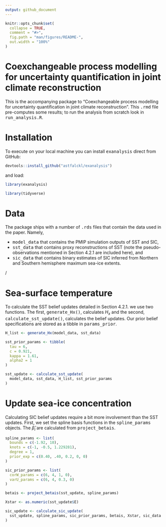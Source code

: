 ```yaml
---
output: github_document
---
```


```r
knitr::opts_chunk$set(
  collapse = TRUE,
  comment = "#>",
  fig.path = "man/figures/README-",
  out.width = "100%"
)
```

# Coexchangeable process modelling for uncertainty quantification in joint climate reconstruction

This is the accompanying package to "Coexchangeable process modelling for uncertainty quantification in joint climate reconstruction". This <tt>.rmd</tt> file pre-computes some results; to run the analysis from scratch look in <tt>run_analysis.R</tt>.

# Installation

To execute on your local machine you can install <tt>exanalysis</tt> direct from GitHub:

```r
devtools::install_github("astfalckl/exanalysis")
```

and load:

```r
library(exanalysis)
```

```r
library(tidyverse)
```

# Data

The package ships with a number of <tt>.rds</tt> files that contain the data used in the paper. Namely,

* <tt>model_data</tt> that contains the PMIP simulation outputs of SST and SIC,
* <tt>sst_data</tt> that contains proxy reconstructions of SST (note the pseudo-observations mentioned in Section 4.2.1 are included here), and
* <tt>sic_data</tt> that contains binary estimates of SIC inferred from Northern and Southern hemisphere maximum sea-ice extents. 

<!-- ![SST Data](images/sst_data_plot.png) -->/

# Sea-surface temperature

To calculate the SST belief updates detailed in Section 4.2.1. we use two functions.
The first, <tt>generate_Hx()</tt>, calculates $H_x$ and the second, <tt>calculate_sst_update()</tt>, calculates the belief updates. Our prior belief specifications are stored as a tibble in <tt>params_prior</tt>.

```r
H_list <- generate_Hx(model_data, sst_data)

sst_prior_params <- tibble(
  tau = 6,
  c = 0.921,
  kappa = 1.61,
  alpha2 = 1
)

sst_update <- calculate_sst_update(
  model_data, sst_data, H_list, sst_prior_params
)
```

# Update sea-ice concentration

Calculating SIC belief updates require a bit more involvement than the SST updates. First, we set the spline basis functions in the <tt>spline_params</tt> objects. The $\hat{\beta}_i$ are calculated from <tt>project_betais</tt>.

```r
spline_params <- list(
  bounds = c(-1.92, 10),
  knots = c(-1, -0.5, 1.229281),
  degree = 1,
  prior_exp = c(0.40, .40, 0.2, 0, 0)
)

sic_prior_params <- list(
  corW_params = c(6, 4, 1, 0),
  varU_params = c(6, 4, 0.3, 0)
)

betais <- project_betais(sst_update, spline_params)

Xstar <- as.numeric(sst_update$E)

sic_update <- calculate_sic_update(
  sst_update, spline_params, sic_prior_params, betais, Xstar, sic_data
)

```



















